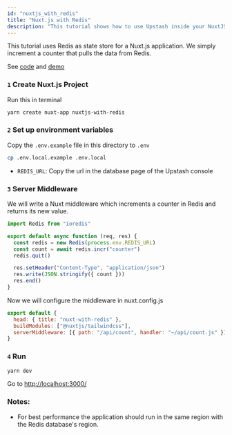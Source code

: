 ```yaml
---
id: "nuxtjs_with_redis"
title: "Nuxt.js with Redis"
description: "This tutorial shows how to use Upstash inside your NuxtJS application."
---
```


This tutorial uses Redis as state store for a Nuxt.js application. We simply increment a counter that pulls the data from
Redis.

See [code](https://github.com/upstash/examples/tree/master/nuxt-with-redis)
and [demo](https://nuxt-with-redis.vercel.app)

### `1` Create Nuxt.js Project

Run this in terminal

``` bash
yarn create nuxt-app nuxtjs-with-redis
```

### `2` Set up environment variables

Copy the `.env.example` file in this directory to `.env`

``` bash
cp .env.local.example .env.local
```

- `REDIS_URL`: Copy the url in the database page of the Upstash console



<IORedisNote />

### `3` Server Middleware
We will write a Nuxt middleware which increments a counter in Redis and returns its new value.

``` javascript title="api/count.js"
import Redis from "ioredis"

export default async function (req, res) {
  const redis = new Redis(process.env.REDIS_URL)
  const count = await redis.incr("counter")
  redis.quit()

  res.setHeader("Content-Type", "application/json")
  res.write(JSON.stringify({ count }))
  res.end()
}
```


Now we will configure the middleware in nuxt.config.js
``` javascript {4} title="nuxt.config.js"
export default {
  head: { title: "nuxt-with-redis" },
  buildModules: ["@nuxtjs/tailwindcss"],
  serverMiddleware: [{ path: "/api/count", handler: "~/api/count.js" }]
}
```


### `4` Run

``` bash
yarn dev
```

Go to [http://localhost:3000/](http://localhost:3000)

### Notes:

- For best performance the application should run in the same region with the Redis database's region.
